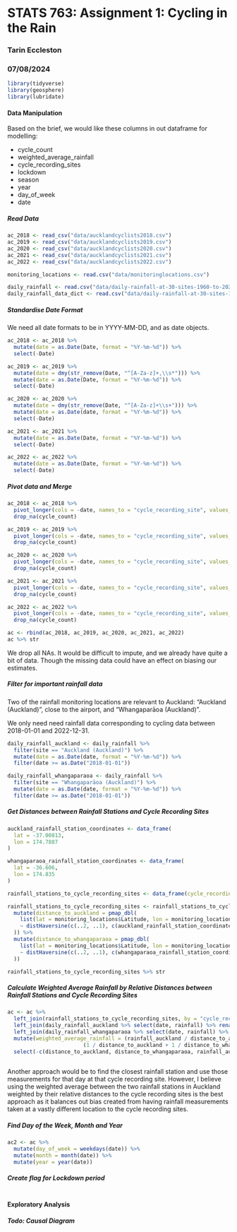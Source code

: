 # STATS 763: Assignment 1: Cycling in the Rain
### Tarin Eccleston
### 07/08/2024

```r
library(tidyverse)
library(geosphere)
library(lubridate)
```

#### Data Manipulation

Based on the brief, we would like these columns in out dataframe for modelling:

- cycle_count
- weighted_average_rainfall
- cycle_recording_sites
- lockdown
- season
- year
- day_of_week
- date

##### Read Data

```r
ac_2018 <- read_csv("data/aucklandcyclists2018.csv")
ac_2019 <- read_csv("data/aucklandcyclists2019.csv")
ac_2020 <- read_csv("data/aucklandcyclists2020.csv")
ac_2021 <- read_csv("data/aucklandcyclists2021.csv")
ac_2022 <- read_csv("data/aucklandcyclists2022.csv")

monitoring_locations <- read.csv("data/monitoringlocations.csv")

daily_rainfall <- read.csv("data/daily-rainfall-at-30-sites-1960-to-2022.csv")
daily_rainfall_data_dict <- read.csv("data/daily-rainfall-at-30-sites-1960-to-2022-dictionary.csv")
```

##### Standardise Date Format

We need all date formats to be in YYYY-MM-DD, and as date objects.

```r
ac_2018 <- ac_2018 %>%
  mutate(date = as.Date(Date, format = "%Y-%m-%d")) %>%
  select(-Date)

ac_2019 <- ac_2019 %>%
  mutate(date = dmy(str_remove(Date, "^[A-Za-z]+,\\s*"))) %>%
  mutate(date = as.Date(Date, format = "%Y-%m-%d")) %>%
  select(-Date)

ac_2020 <- ac_2020 %>%
  mutate(date = dmy(str_remove(Date, "^[A-Za-z]+\\s+"))) %>%
  mutate(date = as.Date(date, format = "%Y-%m-%d")) %>%
  select(-Date)

ac_2021 <- ac_2021 %>%
  mutate(date = as.Date(Date, format = "%Y-%m-%d")) %>%
  select(-Date)

ac_2022 <- ac_2022 %>%
  mutate(date = as.Date(Date, format = "%Y-%m-%d")) %>%
  select(-Date)
```

##### Pivot data and Merge

```r
ac_2018 <- ac_2018 %>%
  pivot_longer(cols = -date, names_to = "cycle_recording_site", values_to = "cycle_count") %>%
  drop_na(cycle_count)

ac_2019 <- ac_2019 %>%
  pivot_longer(cols = -date, names_to = "cycle_recording_site", values_to = "cycle_count") %>%
  drop_na(cycle_count)

ac_2020 <- ac_2020 %>%
  pivot_longer(cols = -date, names_to = "cycle_recording_site", values_to = "cycle_count") %>%
  drop_na(cycle_count)

ac_2021 <- ac_2021 %>%
  pivot_longer(cols = -date, names_to = "cycle_recording_site", values_to = "cycle_count") %>%
  drop_na(cycle_count)

ac_2022 <- ac_2022 %>%
  pivot_longer(cols = -date, names_to = "cycle_recording_site", values_to = "cycle_count") %>%
  drop_na(cycle_count)

ac <- rbind(ac_2018, ac_2019, ac_2020, ac_2021, ac_2022)
ac %>% str
```

We drop all NAs. It would be difficult to impute, and we already have quite a bit of data. Though the missing data could have an effect on biasing our estimates.

##### Filter for important rainfall data

Two of the rainfall monitoring locations are relevant to Auckland: "Auckland (Auckland)", close to the airport, and "Whangaparāoa (Auckland)".

We only need need rainfall data corresponding to cycling data between 2018-01-01 and 2022-12-31.

```r
daily_rainfall_auckland <- daily_rainfall %>%
  filter(site == "Auckland (Auckland)") %>%
  mutate(date = as.Date(date, format = "%Y-%m-%d")) %>%
  filter(date >= as.Date("2018-01-01"))

daily_rainfall_whangaparaoa <- daily_rainfall %>%
  filter(site == "Whangaparāoa (Auckland)") %>%
  mutate(date = as.Date(date, format = "%Y-%m-%d")) %>%
  filter(date >= as.Date("2018-01-01"))
```

##### Get Distances between Rainfall Stations and Cycle Recording Sites

```r
auckland_rainfall_station_coordinates <- data_frame(
  lat = -37.00813,
  lon = 174.7887
)

whangaparaoa_rainfall_station_coordinates <- data_frame(
  lat = -36.606,
  lon = 174.835
)

rainfall_stations_to_cycle_recording_sites <- data_frame(cycle_recording_site = monitoring_locations$Location)

rainfall_stations_to_cycle_recording_sites <- rainfall_stations_to_cycle_recording_sites %>%
  mutate(distance_to_auckland = pmap_dbl(
    list(lat = monitoring_locations$Latitude, lon = monitoring_locations$Longitude),
    ~ distHaversine(c(..2, ..1), c(auckland_rainfall_station_coordinates$lon, auckland_rainfall_station_coordinates$lat))
  )) %>%
  mutate(distance_to_whangaparaoa = pmap_dbl(
    list(lat = monitoring_locations$Latitude, lon = monitoring_locations$Longitude),
    ~ distHaversine(c(..2, ..1), c(whangaparaoa_rainfall_station_coordinates$lon, whangaparaoa_rainfall_station_coordinates$lat))
  ))

rainfall_stations_to_cycle_recording_sites %>% str
```

##### Calculate Weighted Average Rainfall by Relative Distances between Rainfall Stations and Cycle Recording Sites

```r
ac <- ac %>%
  left_join(rainfall_stations_to_cycle_recording_sites, by = "cycle_recording_site") %>%
  left_join(daily_rainfall_auckland %>% select(date, rainfall) %>% rename(rainfall_auckland = rainfall), by = "date") %>%
  left_join(daily_rainfall_whangaparaoa %>% select(date, rainfall) %>% rename(rainfall_whangaparaoa = rainfall), by = "date") %>%
  mutate(weighted_average_rainfall = (rainfall_auckland / distance_to_auckland + rainfall_whangaparaoa / distance_to_whangaparaoa) /
                        (1 / distance_to_auckland + 1 / distance_to_whangaparaoa)) %>%
  select(-c(distance_to_auckland, distance_to_whangaparaoa, rainfall_auckland, rainfall_whangaparaoa))
  
```

Another approach would be to find the closest rainfall station and use those measurements for that day at that cycle recording site. However, I believe using the weighted average between the two rainfall stations in Auckland weighted by their relative distances to the cycle recording sites is the best approach as it balances out bias created from having rainfall measurements taken at a vastly different location to the cycle recording sites.

##### Find Day of the Week, Month and Year

```r
ac2 <- ac %>%
  mutate(day_of_week = weekdays(date)) %>%
  mutate(month = month(date)) %>%
  mutate(year = year(date))
```

##### Create flag for Lockdown period

```r

```

#### Exploratory Analysis

##### Todo: Causal Diagram

```r

```


